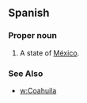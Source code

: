 ==Spanish==
===Proper noun===
{{es-proper noun}}
# A state of [[México]].
===See Also===
*[[w:Coahuila]]